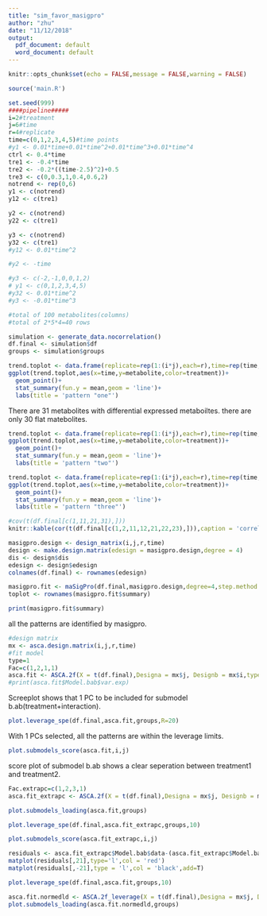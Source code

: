 ```yaml
---
title: "sim_favor_masigpro"
author: "zhu"
date: "11/12/2018"
output:
  pdf_document: default
  word_document: default
---
```


```r
knitr::opts_chunk$set(echo = FALSE,message = FALSE,warning = FALSE)
```
```r
source('main.R')
```
```r
set.seed(999)
####pipeline#####
i=2#treatment
j=6#time
r=4#replicate
time=c(0,1,2,3,4,5)#time points
#y1 <- 0.01*time+0.01*time^2+0.01*time^3+0.01*time^4
ctrl <- 0.4*time
tre1 <- -0.4*time
tre2 <- -0.2*((time-2.5)^2)+0.5
tre3 <- c(0,0.3,1,0.4,0.6,2)
notrend <- rep(0,6)
y1 <- c(notrend)
y12 <- c(tre1)

y2 <- c(notrend)
y22 <- c(tre1)

y3 <- c(notrend)
y32 <- c(tre1)
#y12 <- 0.01*time^2

#y2 <- -time

#y3 <- c(-2,-1,0,0,1,2)
# y1 <- c(0,1,2,3,4,5)
#y32 <- 0.01*time^2
#y3 <- -0.01*time^3

#total of 100 metabolites(columns)
#total of 2*5*4=40 rows

simulation <- generate_data.nocorrelation()
df.final <- simulation$df
groups <- simulation$groups
```
```r
trend.toplot <- data.frame(replicate=rep(1:(i*j),each=r),time=rep(time,each=r),treatment=factor(rep(1:i,each=j*r)),metabolite=df.final[5,])
ggplot(trend.toplot,aes(x=time,y=metabolite,color=treatment))+
  geom_point()+
  stat_summary(fun.y = mean,geom = 'line')+
  labs(title = 'pattern "one"')
```

There are 31 metabolites with differential expressed metaboiltes. there are only 30 flat matebolites.
```r
trend.toplot <- data.frame(replicate=rep(1:(i*j),each=r),time=rep(time,each=r),treatment=factor(rep(1:i,each=j*r)),metabolite=df.final[20,])
ggplot(trend.toplot,aes(x=time,y=metabolite,color=treatment))+
  geom_point()+
  stat_summary(fun.y = mean,geom = 'line')+
  labs(title = 'pattern "two"')
```
```r
trend.toplot <- data.frame(replicate=rep(1:(i*j),each=r),time=rep(time,each=r),treatment=factor(rep(1:i,each=j*r)),metabolite=df.final[21,])
ggplot(trend.toplot,aes(x=time,y=metabolite,color=treatment))+
  geom_point()+
  stat_summary(fun.y = mean,geom = 'line')+
  labs(title = 'pattern "three"')
```



```r
#cov(t(df.final[c(1,11,21,31),]))
knitr::kable(cor(t(df.final[c(1,2,11,12,21,22,23),])),caption = 'correlations')
```



```r
masigpro.design <- design_matrix(i,j,r,time)
design <- make.design.matrix(edesign = masigpro.design,degree = 4)
dis <- design$dis
edesign <- design$edesign
colnames(df.final) <- rownames(edesign)

masigpro.fit <- maSigPro(df.final,masigpro.design,degree=4,step.method = 'backward')
toplot <- rownames(masigpro.fit$summary)
```
```r
print(masigpro.fit$summary)
```

all the patterns are identified by masigpro.

```r
#design matrix
mx <- asca.design.matrix(i,j,r,time)
#fit model
type=1
Fac=c(1,2,1,1)
asca.fit <- ASCA.2f(X = t(df.final),Designa = mx$j, Designb = mx$i,type = type, Fac = Fac,showvar = F,showscree = T)
#print(asca.fit$Model.bab$var.exp)
```

Screeplot shows that 1 PC to be included for submodel b.ab(treatment+interaction).

```r
plot.leverage_spe(df.final,asca.fit,groups,R=20)
```

With 1 PCs selected, all the patterns are within the leverage limits.

```r
plot.submodels_score(asca.fit,i,j)
```

score plot of submodel b.ab shows a clear seperation between treatment1 and treatment2. 

```r
Fac.extrapc=c(1,2,3,1)
asca.fit_extrapc <- ASCA.2f(X = t(df.final),Designa = mx$j, Designb = mx$i,type = type, Fac = Fac.extrapc,showvar = F,showscree = F)
```
```r
plot.submodels_loading(asca.fit,groups)
```


```r
plot.leverage_spe(df.final,asca.fit_extrapc,groups,10)
```


```r
plot.submodels_score(asca.fit_extrapc,i,j)
```


```r
residuals <- asca.fit_extrapc$Model.bab$data-(asca.fit_extrapc$Model.bab$scores%*%t(asca.fit_extrapc$Model.bab$loadings))
matplot(residuals[,21],type='l',col = 'red')
matplot(residuals[,-21],type = 'l',col = 'black',add=T)
```

```r
plot.leverage_spe(df.final,asca.fit,groups,10)
```

```r
asca.fit.normedld <- ASCA.2f_leverage(X = t(df.final),Designa = mx$j, Designb = mx$i,type = type, Fac = Fac.extrapc,showvar = F,showscree = T)
plot.submodels_loading(asca.fit.normedld,groups)
```



